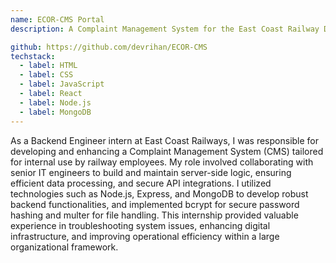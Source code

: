 ```yaml
---
name: ECOR-CMS Portal
description: A Complaint Management System for the East Coast Railway Department, facilitating efficient handling and resolution of complaints.

github: https://github.com/devrihan/ECOR-CMS
techstack:
  - label: HTML
  - label: CSS
  - label: JavaScript
  - label: React
  - label: Node.js
  - label: MongoDB
---
```


As a Backend Engineer intern at East Coast Railways, I was responsible for developing and enhancing a Complaint Management System (CMS) tailored for internal use by railway employees. My role involved collaborating with senior IT engineers to build and maintain server-side logic, ensuring efficient data processing, and secure API integrations. I utilized technologies such as Node.js, Express, and MongoDB to develop robust backend functionalities, and implemented bcrypt for secure password hashing and multer for file handling. This internship provided valuable experience in troubleshooting system issues, enhancing digital infrastructure, and improving operational efficiency within a large organizational framework.